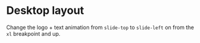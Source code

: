 # Desktop layout

Change the logo + text animation from `slide-top` to `slide-left` on from the `xl` breakpoint and up.
